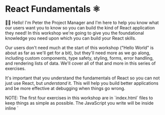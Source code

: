 # React Fundamentals ⚛

<EpicVideo url="https://www.epicreact.dev/workshops/react-fundamentals/react-fundamentals-intro" />

👨‍💼 Hello! I'm Peter the Project Manager and I'm here to help you know what our
users want you to know so you can build the kind of React application they need!
In this workshop we're going to give you the foundational knowledge you need
upon which you can build your React skills.

Our users don't need much at the start of this workshop ("Hello World" is about
as far as we'll get for a bit), but they'll need more as we go along, including
custom components, type safety, styling, forms, error handling, and rendering
lists of data. We'll cover all of that and more in this series of exercises.

It's important that you understand the fundamentals of React so you can not just
use React, but _understand_ it. This will help you build better applications and
be more effective at debugging when things go wrong.

<callout-info>
	NOTE: The first four exercises in this workshop are in `index.html` files to
	keep things as simple as possible. The JavaScript you write will be inside
	inline `<script>` tags. This is just to keep things simple for this workshop,
	but in the rest of the workshop you'll be writing TypeScript 100% to make
	things resemble real world applications.
</callout-info>

<callout-info>
	If the first part of this workshop is familar, you may have gone through the
	[Get Started with React
	Workshop](https://github.com/epicweb-dev/get-started-with-react) which is an
	exerpt from this workshop. If you're signed in to Epic React, your progress
	should be saved and you can continue from where you left off.
</callout-info>

Are you ready? Let's go!
